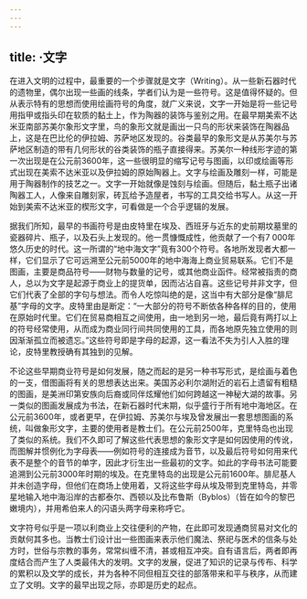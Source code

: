 ```yaml
---
---
---
```

title: ·文字
---




在进入文明的过程中，最重要的一个步骤就是文字（Writing）。从一些新石器时代的遗物里，偶尔出现一些画的线条，学者们认为是一些符号。这是值得怀疑的。但从表示特有的思想而使用绘画符号的角度，就广义来说，文字一开始是将一些记号用指甲或指头印在软质的黏土上，作为陶器的装饰与鉴别之用。在最早期美索不达米亚南部苏美尔象形文字里，鸟的象形文就是画出一只鸟的形状来装饰在陶器品上，这是在巴比伦的伊拉姆、苏萨地区发现的。谷类最早的象形文是从苏美尔与苏萨地区制造的带有几何形状的谷类装饰的瓶子直接得来。苏美尔一种线形字迹的第一次出现是在公元前3600年，这一些很明显的缩写记号与图画，以印或绘画等形式出现在美索不达米亚以及伊拉姆的原始陶器上。文字与绘画及雕刻一样，可能是用于陶器制作的技艺之一。文字一开始就像是蚀刻与绘画。但随后，黏土瓶子出诸陶器工人，人像来自雕刻家，砖瓦给予造屋者，书写的工具交给书写人。从这一开始到美索不达米亚的楔形文字，可看做是一个合乎逻辑的发展。

据我们所知，最早的书画符号是由皮特里在埃及、西班牙与近东的史前期坟墓里的瓷器碎片、瓶子，以及石头上发现的。他一贯慷慨成性，他贡献了一个有7 000年悠久历史的时代。这一所谓的“地中海文字”竟有300个符号。各地所发现者大都一样，它们显示了它可远溯至公元前5000年的地中海海上商业贸易联系。它们不是图画，主要是商品符号——财物与数量的记号，或其他商业函件。经常被指责的商人，总以为文字是起源于商业上的提货单，因而沾沾自喜。这些记号并非文字，但它们代表了全部的字句与想法。而令人吃惊叫绝的是，这当中有大部分是像“腓尼基”字母的文字。皮特里由是断定：“一大部分的符号不断依各种各样的目的，使用在原始时代里。它们在贸易商相互之间使用，由一地到另一地，最后竟有两打以上的符号经常使用，从而成为商业同行间共同使用的工具，而各地原先独立使用的则因渐渐孤立而被遗忘。”这些符号即是字母的起源，这一看法不失为引人入胜的理论，皮特里教授确有其独到的见解。

不论这些早期商业符号是如何发展，随之而起的是另一种书写形式，是绘画与着色的一支，借图画将有关的思想表达出来。美国苏必利尔湖附近的岩石上遗留有粗糙的图画，是美洲印第安族向后裔或同伴炫耀他们如何跨越这一神秘大湖的故事。另一类似的图画发展成为书法，在新石器时代末期，似乎盛行于所有地中海地区。在公元前3600年，或者更早，在伊拉姆、苏美尔与埃及曾发展出一套思想图画的系统，叫做象形文字，主要的使用者是教士们。在公元前2500年，克里特岛也出现了类似的系统。我们不久即可了解这些代表思想的象形文字是如何因使用的传讹，而图解并惯例化为字母表——例如符号的连接成为音节，以及最后符号如何用来代表不是整个的音节的单字，因此才衍生出一些最初的文字。如此的字母书法可能要追溯到公元前3000年时期的埃及。在克里特岛的出现是公元前1600年。腓尼基人并未创造字母，但他们在商场上使用着，又将这些字母从埃及带到克里特岛，并零星地输入地中海沿岸的古都泰尔、西顿以及比布鲁斯（Byblos）（皆在如今的黎巴嫩境内），并用希伯来人的闪语头两字母来称呼它。

文字符号似乎是一项以利商业上交往便利的产物，在此即可发现通商贸易对文化的贡献何其多也。当教士们设计出一些图画来表示他们魔法、祭祀与医术的信条与处方时，世俗与宗教的事务，常常纠缠不清，甚或相互冲突。自有语言后，两者即再度结合而产生了人类最伟大的发明。文字的发展，促进了知识的记录与传布、科学的累积以及文学的成长，并为各种不同但相互交往的部落带来和平与秩序，从而建立了文明。文字的最早出现之际，亦即是历史的起点。